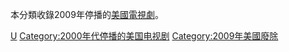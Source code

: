 本分類收錄2009年停播的[[美國|美國]][[電視劇|電視劇]]。

{{year by category
|m=2
|c=0
|d=0
|y=9
|cat=停播的美國電視剧
|sortkey=美國電視
|parent=各年停播的美國電視劇
|subcat=2009年美國電視
}}

[[Category:2009年停播的電視劇|U]]
[[Category:2000年代停播的美国电视剧|Category:2000年代停播的美国电视剧]]
[[Category:2009年美國廢除|Category:2009年美國廢除]]